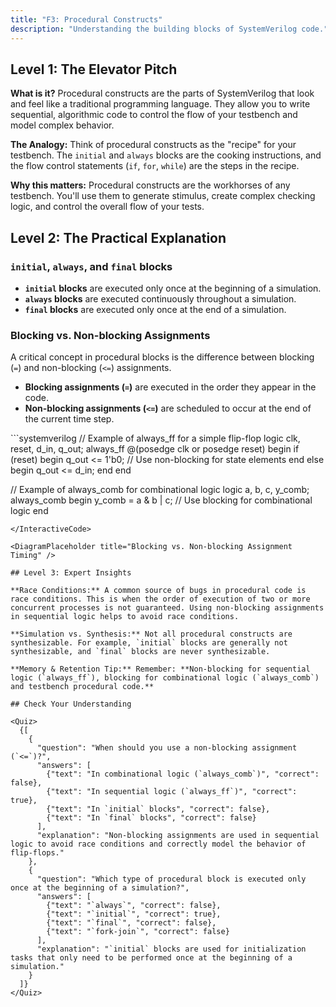 ```yaml
---
title: "F3: Procedural Constructs"
description: "Understanding the building blocks of SystemVerilog code."
---
```



## Level 1: The Elevator Pitch

**What is it?** Procedural constructs are the parts of SystemVerilog that look and feel like a traditional programming language. They allow you to write sequential, algorithmic code to control the flow of your testbench and model complex behavior.

**The Analogy:** Think of procedural constructs as the "recipe" for your testbench. The `initial` and `always` blocks are the cooking instructions, and the flow control statements (`if`, `for`, `while`) are the steps in the recipe.

**Why this matters:** Procedural constructs are the workhorses of any testbench. You'll use them to generate stimulus, create complex checking logic, and control the overall flow of your tests.

## Level 2: The Practical Explanation

### `initial`, `always`, and `final` blocks

- **`initial` blocks** are executed only once at the beginning of a simulation.
- **`always` blocks** are executed continuously throughout a simulation.
- **`final` blocks** are executed only once at the end of a simulation.

### Blocking vs. Non-blocking Assignments

A critical concept in procedural blocks is the difference between blocking (`=`) and non-blocking (`<=`) assignments.

- **Blocking assignments (`=`)** are executed in the order they appear in the code.
- **Non-blocking assignments (`<=`)** are scheduled to occur at the end of the current time step.

<InteractiveCode>
```systemverilog
// Example of always_ff for a simple flip-flop
logic clk, reset, d_in, q_out;
always_ff @(posedge clk or posedge reset) begin
  if (reset) begin
    q_out <= 1'b0; // Use non-blocking for state elements
  end else begin
    q_out <= d_in;
  end
end

// Example of always_comb for combinational logic
logic a, b, c, y_comb;
always_comb begin
  y_comb = a & b | c; // Use blocking for combinational logic
end
```
</InteractiveCode>

<DiagramPlaceholder title="Blocking vs. Non-blocking Assignment Timing" />

## Level 3: Expert Insights

**Race Conditions:** A common source of bugs in procedural code is race conditions. This is when the order of execution of two or more concurrent processes is not guaranteed. Using non-blocking assignments in sequential logic helps to avoid race conditions.

**Simulation vs. Synthesis:** Not all procedural constructs are synthesizable. For example, `initial` blocks are generally not synthesizable, and `final` blocks are never synthesizable.

**Memory & Retention Tip:** Remember: **Non-blocking for sequential logic (`always_ff`), blocking for combinational logic (`always_comb`) and testbench procedural code.**

## Check Your Understanding

<Quiz>
  {[
    {
      "question": "When should you use a non-blocking assignment (`<=`)?",
      "answers": [
        {"text": "In combinational logic (`always_comb`)", "correct": false},
        {"text": "In sequential logic (`always_ff`)", "correct": true},
        {"text": "In `initial` blocks", "correct": false},
        {"text": "In `final` blocks", "correct": false}
      ],
      "explanation": "Non-blocking assignments are used in sequential logic to avoid race conditions and correctly model the behavior of flip-flops."
    },
    {
      "question": "Which type of procedural block is executed only once at the beginning of a simulation?",
      "answers": [
        {"text": "`always`", "correct": false},
        {"text": "`initial`", "correct": true},
        {"text": "`final`", "correct": false},
        {"text": "`fork-join`", "correct": false}
      ],
      "explanation": "`initial` blocks are used for initialization tasks that only need to be performed once at the beginning of a simulation."
    }
  ]}
</Quiz>
